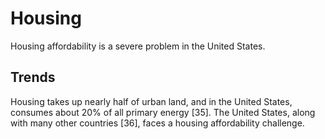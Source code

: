 # Housing

Housing affordability is a severe problem in the United States.

## Trends
Housing takes up nearly half of urban land, and in the United States, consumes about 20% of all primary energy [35]. The United States, along with many other countries [36], faces a housing affordability challenge.